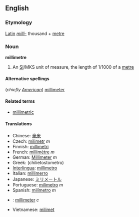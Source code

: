 ==English==
===Etymology===
[[Latin]] ''[[milli-]]'' thousand + [[metre]]

===Noun===
'''millimetre'''

#An [[SI#Abbreviation|SI]]/MKS unit of measure, the length of 1/1000 of a [[metre]]

====Alternative spellings====
(''chiefly [[w:American English|American]]'') [[millimeter]]

====Related terms====
*[[millimetric]]

====Translations====
*Chinese: [[毫米]]
*Czech: [[milimetr]] ''m''
*Finnish: [[millimetri]]
*French: [[millimètre]] ''m''
*German: [[Millimeter]] ''m''
*Greek: (chilietostometro)
*[[Interlingua]]: [[millimetro]]
*Italian: [[millimerro]]
*Japanese: [[ミリメートル]]
*Portuguese: [[milímetro]] ''m''
*Spanish: [[milímetro]] ''m''
*{{sv}}: [[millimeter]] ''c''
*Vietnamese: [[milimet]]